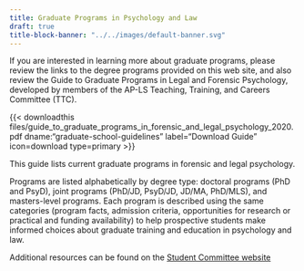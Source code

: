 ```yaml
---
title: Graduate Programs in Psychology and Law
draft: true
title-block-banner: "../../images/default-banner.svg"
---
```


If you are interested in learning more about graduate programs, please review the links to the degree programs provided on this web site, and also review the Guide to Graduate Programs in Legal and Forensic Psychology, developed by members of the AP-LS Teaching, Training, and Careers Committee (TTC).

{{< downloadthis files/guide_to_graduate_programs_in_forensic_and_legal_psychology_2020.pdf dname:"graduate-school-guidelines" label="Download Guide" icon=download type=primary >}}

This guide lists current graduate programs in forensic and legal psychology.

Programs are listed alphabetically by degree type: doctoral programs (PhD and PsyD), joint programs (PhD/JD, PsyD/JD, JD/MA, PhD/MLS), and masters-level programs. Each program is described using the same categories (program facts, admission criteria, opportunities for research or practical and funding availability) to help prospective students make informed choices about graduate training and education in psychology and law.

::: callout-note
Additional resources can be found on the [Student Committee website](https://www.apls-students.org/education--training.html)
:::
